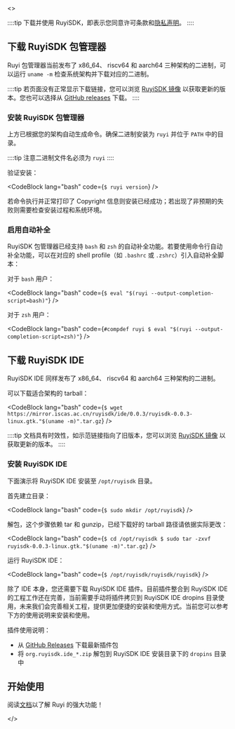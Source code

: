 
<ReleaseProvider>
  <>

::::tip
下载并使用 RuyiSDK，即表示您同意许可条款和[隐私声明](https://ruyisdk.org/docs/legal/privacyPolicy/)。
::::

## 下载 RuyiSDK 包管理器

Ruyi 包管理器当前发布了 x86_64、 riscv64 和 aarch64 三种架构的二进制，可以运行 ``uname -m`` 检查系统架构并下载对应的二进制。

<ArchSelector />

::::tip
若页面没有正常显示下载链接，您可以浏览 [RuyiSDK 镜像](https://mirror.iscas.ac.cn/ruyisdk/ruyi/releases/) 以获取更新的版本。您也可以选择从 [GitHub releases](https://github.com/ruyisdk/ruyi/releases) 下载。
::::

### 安装 RuyiSDK 包管理器

上方已根据您的架构自动生成命令。确保二进制安装为 ``ruyi`` 并位于 ``PATH`` 中的目录。

::::tip
注意二进制文件名必须为 ``ruyi``
::::

验证安装：

<CodeBlock lang="bash" code={`
$ ruyi version
`} />

若命令执行并正常打印了 Copyright 信息则安装已经成功；若出现了非预期的失败则需要检查安装过程和系统环境。

### 启用自动补全

RuyiSDK 包管理器已经支持 ``bash`` 和 ``zsh`` 的自动补全功能。若要使用命令行自动补全功能，可以在对应的 shell profile（如 ``.bashrc`` 或 ``.zshrc``）引入自动补全脚本：

对于 ``bash`` 用户：

<CodeBlock lang="bash" code={`
$ eval "$(ruyi --output-completion-script=bash)"
`} />

对于 ``zsh`` 用户：

<CodeBlock lang="bash" code={`
#compdef ruyi
$ eval "$(ruyi --output-completion-script=zsh)"
`} />

## 下载 RuyiSDK IDE

RuyiSDK IDE 同样发布了 x86_64、 riscv64 和 aarch64 三种架构的二进制。

可以下载适合架构的 tarball：

<CodeBlock lang="bash" code={`
$ wget https://mirror.iscas.ac.cn/ruyisdk/ide/0.0.3/ruyisdk-0.0.3-linux.gtk."$(uname -m)".tar.gz
`} />

::::tip
文档具有时效性，如示范链接指向了旧版本，您可以浏览 [RuyiSDK 镜像](https://mirror.iscas.ac.cn/ruyisdk/ide/) 以获取更新的版本。
::::

### 安装 RuyiSDK IDE


下面演示将 RuyiSDK IDE 安装至 ``/opt/ruyisdk`` 目录。

首先建立目录：

<CodeBlock lang="bash" code={`
$ sudo mkdir /opt/ruyisdk
`} />

解包，这个步骤依赖 tar 和 gunzip，已经下载好的 tarball 路径请依据实际更改：

<CodeBlock lang="bash" code={`
$ cd /opt/ruyisdk
$ sudo tar -zxvf ruyisdk-0.0.3-linux.gtk."$(uname -m)".tar.gz
`} />

运行 RuyiSDK IDE：

<CodeBlock lang="bash" code={`
$ /opt/ruyisdk/ruyisdk/ruyisdk
`} />

除了 IDE 本身，您还需要下载 RuyiSDK IDE 插件。目前插件整合到 RuyiSDK IDE 的工程工作还在完善，当前需要手动将插件拷贝到 RuyiSDK IDE dropins 目录使用，未来我们会完善相关工程，提供更加便捷的安装和使用方式。当前您可以参考下方的使用说明来安装和使用。

插件使用说明：

+ 从 [GitHub Releases](https://github.com/ruyisdk/ruyisdk-eclipse-plugins/releases/latest) 下载最新插件包
+ 将 ``org.ruyisdk.ide_*.zip`` 解包到 RuyiSDK IDE 安装目录下的 `dropins` 目录中

## 开始使用

阅读[文档](/docs/intro)以了解 Ruyi 的强大功能！

  </>
</ReleaseProvider>

